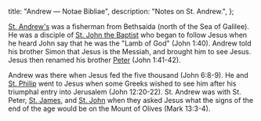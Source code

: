   title: "Andrew — Notae Bibliae",
  description: "Notes on St. Andrew.",
};

<Initial text="Andrew"/>

[St. Andrew's](/glossary/names#peter) was a fisherman from Bethsaida (north of the Sea of Galilee). He was a disciple of [St. John the Baptist](/people/saints/john-the-baptist) who began to follow Jesus when he heard John say that he was the "Lamb of God" (John 1:40). Andrew told his brother Simon that Jesus is the Messiah, and brought him to see Jesus. Jesus then renamed his brother [Peter](/people/saints/peter) (John 1:41-42).

Andrew was there when Jesus fed the five thousand (John 6:8-9). He and [St. Philip](/people/saints/philip) went to Jesus when some Greeks wished to see him after his triumphal entry into Jerusalem (John 12:20-22). St. Andrew was with St. Peter, [St. James](/people/saints/james), and [St. John](/people/saints/john) when they asked Jesus what the signs of the end of the age would be on the Mount of Olives (Mark 13:3-4).
